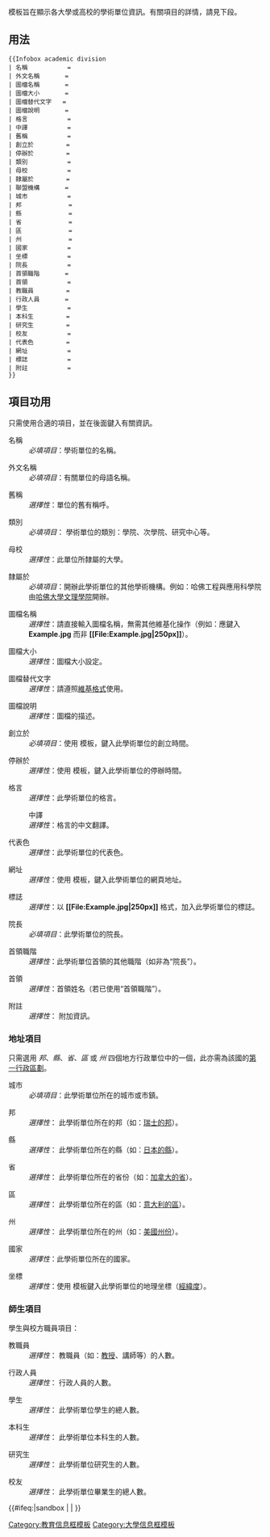 {{documentation subpage}}

{{tl|Infobox academic division}} 模板旨在顯示各大學或高校的學術單位資訊。有關項目的詳情，請見下段。

== 用法 ==
{{Infobox academic division
| 名稱           = {{{名稱}}}
| 外文名稱       = {{{外文名稱}}}
| 圖檔名稱       = {{{圖檔名稱}}}
| 圖檔大小       = {{{圖檔大小}}}
| 圖檔替代文字   = {{{圖檔替代文字}}}
| 圖檔說明       = {{{圖檔說明}}}
| 格言           = {{{格言}}}
| 中譯           = {{{中譯}}}
| 舊稱           = {{{舊稱}}}
| 創立於         = {{{創立於}}}
| 停辦於         = {{{停辦於}}}
| 類別           = {{{類別}}}
| 母校           = {{{母校}}}
| 隸屬於         = {{{隸屬於}}}
| 聯盟機構       = {{{聯盟機構}}}
| 城市           = {{{城市}}}
| 邦             = {{{邦}}}
| 縣             = {{{縣}}}
| 省             = {{{省}}}
| 區             = {{{區}}}
| 州             = {{{州}}}
| 國家           = {{{國家}}}
| 坐標           = {{{坐標}}}
| 院長           = {{{院長}}}
| 首領職階       = {{{首領職階}}}
| 首領           = {{{首領}}}
| 教職員         = {{{教職員}}}
| 行政人員       = {{{行政人員}}}
| 學生           = {{{學生}}}
| 本科生         = {{{本科生}}}
| 研究生         = {{{研究生}}}
| 校友           = {{{校友}}}
| 代表色         = {{{代表色}}}
| 網址           = {{{網址}}}
| 標誌           = {{{標誌}}}
| 附註           = {{{附註}}}
}}
<pre style="overflow: auto;">
{{Infobox academic division
| 名稱           = 
| 外文名稱       = 
| 圖檔名稱       = 
| 圖檔大小       = 
| 圖檔替代文字   = 
| 圖檔說明       = 
| 格言           = 
| 中譯           =
| 舊稱           = 
| 創立於         = 
| 停辦於         = 
| 類別           = 
| 母校           = 
| 隸屬於         = 
| 聯盟機構       = 
| 城市           = 
| 邦             = 
| 縣             = 
| 省             = 
| 區             = 
| 州             = 
| 國家           = 
| 坐標           = 
| 院長           = 
| 首領職階       = 
| 首領           = 
| 教職員         = 
| 行政人員       = 
| 學生           = 
| 本科生         = 
| 研究生         = 
| 校友           = 
| 代表色         = 
| 網址           = 
| 標誌           = 
| 附註           = 
}}
</pre>
{{brClear}}

== 項目功用 ==
只需使用合適的項目，並在後面鍵入有關資訊。

;名稱
:''必填項目''：學術單位的名稱。

;外文名稱
:''必填項目''：有關單位的母語名稱。

;舊稱
:''選擇性''：單位的舊有稱呼。

;類別
:''必填項目''： 學術單位的類別：學院、次學院、研究中心等。

;母校
:''選擇性''：此單位所隸屬的大學。

; 隸屬於
:''必填項目''：開辦此學術單位的其他學術機構。例如：哈佛工程與應用科學院由[[哈佛大學文理學院]]開辦。

;圖檔名稱
:''選擇性''：請直接輸入圖檔名稱，無需其他維基化操作（例如：應鍵入 '''<nowiki>Example.jpg</nowiki>''' 而非 '''<nowiki>[[File:Example.jpg|250px]]</nowiki>'''）。

;圖檔大小 
:''選擇性''：圖檔大小設定。

;圖檔替代文字
:''選擇性''：請遵照[[维基百科:格式手冊/親和力|維基格式]]使用。

;圖檔說明
:''選擇性''：圖檔的描述。

;創立於
:''必填項目''：使用 {{tl|Start date}} 模板，鍵入此學術單位的創立時間。

;停辦於
:''選擇性''：使用 {{tl|End date}} 模板，鍵入此學術單位的停辦時間。

;格言
:''選擇性''：此學術單位的格言。

:中譯
:''選擇性''：格言的中文翻譯。

;代表色
:''選擇性''：此學術單位的代表色。

;網址
:''選擇性''：使用 {{tl|URL}} 模板，鍵入此學術單位的網頁地址。

;標誌
:''選擇性''：以 '''<nowiki>[[File:Example.jpg|250px]]</nowiki>''' 格式，加入此學術單位的標誌。

;院長
:''必填項目''：此學術單位的院長。

;首領職階
:''選擇性''：此學術單位首領的其他職階（如非為“院長”）。

;首領
:''選擇性''：首領姓名（若已使用“首領職階”）。

;附註
:''選擇性''： 附加資訊。

===地址項目===
只需選用 ''邦''、''縣''、''省''、''區'' 或 ''州'' 四個地方行政單位中的一個，此亦需為該國的[[行政區劃|第一行政區劃]]。 

;城市
:''必填項目''：此學術單位所在的城市或市鎮。

;邦
:''選擇性''： 此學術單位所在的邦（如：[[瑞士行政區劃|瑞士的邦]]）。

;縣
:''選擇性''： 此學術單位所在的縣（如：[[日本行政區劃|日本的縣]]）。

;省
:''選擇性''： 此學術單位所在的省份（如：[[加拿大行政區劃|加拿大的省]]）。

;區
:''選擇性''： 此學術單位所在的區（如：[[意大利行政區劃|意大利的區]]）。

;州
:''選擇性''： 此學術單位所在的州（如：[[美國州份]]）。

;國家
:''選擇性''：此學術單位所在的國家。

;坐標
:''選擇性''：使用 {{tl|coord}} 模板鍵入此學術單位的地理坐標（[[經緯度]]）。

===師生項目===
學生與校方職員項目：

;教職員
:''選擇性''： 教職員（如：[[教授]]、講師等）的人數。

;行政人員
:''選擇性''： 行政人員的人數。

;學生
:''選擇性''： 此學術單位學生的總人數。

;本科生
:''選擇性''： 此學術單位本科生的人數。

;研究生
:''選擇性''： 此學術單位研究生的人數。

;校友
:''選擇性''： 此學術單位畢業生的總人數。

<includeonly>
{{#ifeq:{{SUBPAGENAME}}|sandbox | |
[[Category:教育信息框模板]]
[[Category:大學信息框模板]]
}}</includeonly>
